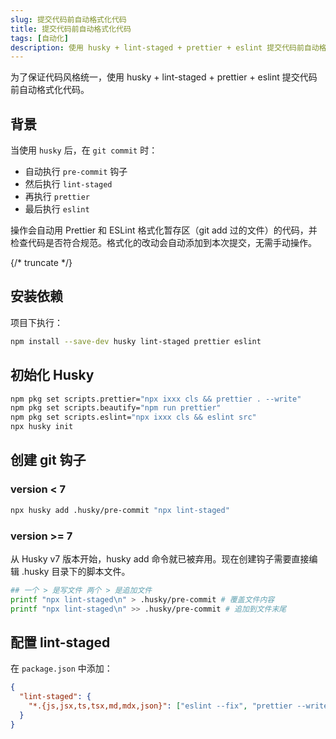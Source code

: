 ```yaml
---
slug: 提交代码前自动格式化代码
title: 提交代码前自动格式化代码
tags: [自动化]
description: 使用 husky + lint-staged + prettier + eslint 提交代码前自动格式化代码
---
```


为了保证代码风格统一，使用 husky + lint-staged + prettier + eslint 提交代码前自动格式化代码。

## 背景

当使用 `husky` 后，在 `git commit` 时：

- 自动执行 `pre-commit` 钩子
- 然后执行 `lint-staged`
- 再执行 `prettier`
- 最后执行 `eslint`

操作会自动用 Prettier 和 ESLint 格式化暂存区（git add 过的文件）的代码，并检查代码是否符合规范。格式化的改动会自动添加到本次提交，无需手动操作。

{/* truncate */}

## 安装依赖

项目下执行：

```bash
npm install --save-dev husky lint-staged prettier eslint
```

## 初始化 Husky

```bash
npm pkg set scripts.prettier="npx ixxx cls && prettier . --write"
npm pkg set scripts.beautify="npm run prettier"
npm pkg set scripts.eslint="npx ixxx cls && eslint src"
npx husky init
```

## 创建 git 钩子

### version < 7

```bash
npx husky add .husky/pre-commit "npx lint-staged"
```

### version >= 7

从 Husky v7 版本开始，husky add 命令就已被弃用。现在创建钩子需要直接编辑 .husky 目录下的脚本文件。

```bash
## 一个 > 是写文件 两个 > 是追加文件
printf "npx lint-staged\n" > .husky/pre-commit # 覆盖文件内容
printf "npx lint-staged\n" >> .husky/pre-commit # 追加到文件末尾
```

## 配置 lint-staged

在 `package.json` 中添加：

```json
{
  "lint-staged": {
    "*.{js,jsx,ts,tsx,md,mdx,json}": ["eslint --fix", "prettier --write"]
  }
}
```
